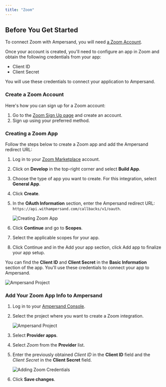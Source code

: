 ```yaml
---
title: "Zoom"
---
```


## Before You Get Started

To connect Zoom with Ampersand, you will need [a Zoom Account](https://zoom.us/signup).

Once your account is created, you'll need to configure an app in Zoom and obtain the following credentials from your app:

- Client ID
- Client Secret

You will use these credentials to connect your application to Ampersand.

### Create a Zoom Account

Here's how you can sign up for a Zoom account:

1. Go to the [Zoom Sign Up page](https://zoom.us/signup) and create an account.
2. Sign up using your preferred method.

### Creating a Zoom App

Follow the steps below to create a Zoom app and add the Ampersand redirect URL:

1. Log in to your [Zoom Marketplace](https://marketplace.zoom.us/) account.
2. Click on **Develop** in the top-right corner and select **Build App**.
3. Choose the type of app you want to create. For this integration, select **General App**.
4. Click **Create**.
5. In the **OAuth Information** section, enter the Ampersand redirect URL: `https://api.withampersand.com/callbacks/v1/oauth`.

   ![Creating Zoom App](https://files.readme.io/5cad59a-zoom1.gif)

6. Click **Continue** and go to **Scopes**.
7. Select the applicable scopes for your app.
8. Click Continue and in the Add your app section, click Add app to finalize your app setup.

You can find the **Client ID** and **Client Secret** in the **Basic Information** section of the app. You'll use these credentials to connect your app to Ampersand.

![Ampersand Project](https://files.readme.io/e6d1a69-zoom3.jpeg)

### Add Your Zoom App Info to Ampersand

1. Log in to your [Ampersand Console](https://console.withampersand.com).
2. Select the project where you want to create a Zoom integration.

   ![Ampersand Project](https://files.readme.io/dd47b7a-Ampersand.png)

3. Select **Provider apps**.
4. Select _Zoom_ from the **Provider** list.
5. Enter the previously obtained _Client ID_ in the **Client ID** field and the _Client Secret_ in the **Client Secret** field.

   ![Adding Zoom Credentials](https://files.readme.io/4669432-zoom2.gif)

6. Click **Save changes**.
